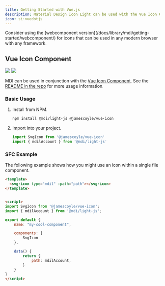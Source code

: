 ```yaml
---
title: Getting Started with Vue.js
description: Material Design Icon Light can be used with the Vue Icon Component.
icon: si:vuedotjs
---
```


<Note>
  Consider using the [webcomponent version](/docs/library/mdi/getting-started/webcomponent/) for icons that can be used in any modern browser with any framework.
</Note>

## Vue Icon Component

[![](https://chips.james-coyle.now.sh/npm/version/@jamescoyle/vue-icon)](https://www.npmjs.com/package/@jamescoyle/vue-icon)
[![](https://chips.james-coyle.now.sh/npm/downloads/@jamescoyle/vue-icon)](https://www.npmjs.com/package/@jamescoyle/vue-icon)

MDI can be used in conjunction with the [Vue Icon Component](https://www.npmjs.com/package/@jamescoyle/vue-icon). See the [README in the repo](https://www.npmjs.com/package/@jamescoyle/vue-icon) for more usage information. 

### Basic Usage

1. Install from NPM.

   ```bash
   npm install @mdi/light-js @jamescoyle/vue-icon
   ```

2. Import into your project.

   ```js
   import SvgIcon from '@jamescoyle/vue-icon'
   import { mdilAccount } from '@mdi/light-js'
   ```

### SFC Example
The following example shows how you might use an icon within a single file component.

```html
<template>
  <svg-icon type="mdil" :path="path"></svg-icon>
</template>


<script>
import SvgIcon from '@jamescoyle/vue-icon';
import { mdilAccount } from '@mdi/light-js';

export default {
	name: "my-cool-component",

	components: {
		SvgIcon
	},

	data() {
		return {
	  		path: mdilAccount,
		}
	}
}
</script>
```
